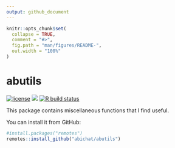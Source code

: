 ```yaml
---
output: github_document
---
```


<!-- README.md is generated from README.Rmd. Please edit that file -->

```r
knitr::opts_chunk$set(
  collapse = TRUE,
  comment = "#>",
  fig.path = "man/figures/README-",
  out.width = "100%"
)
```

# abutils

<!-- badges: start -->
[![license](https://img.shields.io/badge/license-GPL--3-blue.svg)](https://www.gnu.org/licenses/gpl-3.0.en.html)
![](https://img.shields.io/github/last-commit/abichat/abutils.svg)
[![R build status](https://github.com/abichat/abutils/workflows/R-CMD-check/badge.svg)](https://github.com/abichat/abutils/actions)
<!-- badges: end -->

This package contains miscellaneous functions that I find useful.


You can install it from GitHub: 

```r
#install.packages("remotes")
remotes::install_github("abichat/abutils")
```
